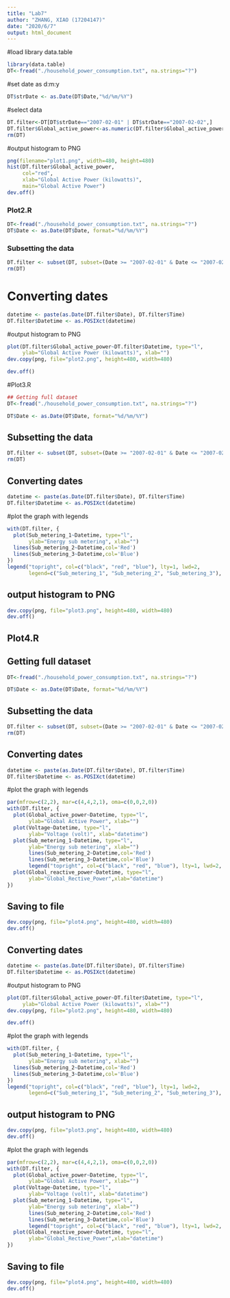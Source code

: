 ---
title: "Lab7"
author: "ZHANG, XIAO (17204147)"
date: "2020/6/7"
output: html_document
---
#load library data.table
```{r}
library(data.table)
DT<-fread("./household_power_consumption.txt", na.strings="?")
```
#set date as d:m:y
```{r}
DT$strDate <- as.Date(DT$Date,"%d/%m/%Y")
```

#select data 
```{r}
DT.filter<-DT[DT$strDate=="2007-02-01" | DT$strDate=="2007-02-02",]
DT.filter$Global_active_power<-as.numeric(DT.filter$Global_active_power)
rm(DT)

```
#output histogram to PNG

```{r}
png(filename="plot1.png", width=480, height=480)
hist(DT.filter$Global_active_power, 
     col="red", 
     xlab="Global Active Power (kilowatts)", 
     main="Global Active Power")
dev.off()
```
### Plot2.R
```{r}
DT<-fread("./household_power_consumption.txt", na.strings="?")
DT$Date <- as.Date(DT$Date, format="%d/%m/%Y")
```
### Subsetting the data
```{r}
DT.filter <- subset(DT, subset=(Date >= "2007-02-01" & Date <= "2007-02-02"))
rm(DT)
```
# Converting dates
```{r}
datetime <- paste(as.Date(DT.filter$Date), DT.filter$Time)
DT.filter$Datetime <- as.POSIXct(datetime)
```
#output histogram to PNG
```{r}
plot(DT.filter$Global_active_power~DT.filter$Datetime, type="l",
     ylab="Global Active Power (kilowatts)", xlab="")
dev.copy(png, file="plot2.png", height=480, width=480)

dev.off()
```
#Plot3.R
```{r}
## Getting full dataset
DT<-fread("./household_power_consumption.txt", na.strings="?")
```

```{r}
DT$Date <- as.Date(DT$Date, format="%d/%m/%Y")
```

## Subsetting the data
```{r}
DT.filter <- subset(DT, subset=(Date >= "2007-02-01" & Date <= "2007-02-02"))
rm(DT)
```

## Converting dates
```{r}
datetime <- paste(as.Date(DT.filter$Date), DT.filter$Time)
DT.filter$Datetime <- as.POSIXct(datetime)
```

#plot the graph with legends
```{r}
with(DT.filter, {
  plot(Sub_metering_1~Datetime, type="l",
       ylab="Energy sub metering", xlab="")
  lines(Sub_metering_2~Datetime,col='Red')
  lines(Sub_metering_3~Datetime,col='Blue')
})
legend("topright", col=c("black", "red", "blue"), lty=1, lwd=2,
       legend=c("Sub_metering_1", "Sub_metering_2", "Sub_metering_3"), cex = 0.75)
```
## output histogram to PNG
```{r}
dev.copy(png, file="plot3.png", height=480, width=480)
dev.off()
```
## Plot4.R
## Getting full dataset
```{r}
DT<-fread("./household_power_consumption.txt", na.strings="?")
```

```{r}
DT$Date <- as.Date(DT$Date, format="%d/%m/%Y")
```
## Subsetting the data
```{r}
DT.filter <- subset(DT, subset=(Date >= "2007-02-01" & Date <= "2007-02-02"))
rm(DT)
```
## Converting dates
```{r}
datetime <- paste(as.Date(DT.filter$Date), DT.filter$Time)
DT.filter$Datetime <- as.POSIXct(datetime)
```
#plot the graph with legends
```{r}
par(mfrow=c(2,2), mar=c(4,4,2,1), oma=c(0,0,2,0))
with(DT.filter, {
  plot(Global_active_power~Datetime, type="l",
       ylab="Global Active Power", xlab="")
  plot(Voltage~Datetime, type="l",
       ylab="Voltage (volt)", xlab="datetime")
  plot(Sub_metering_1~Datetime, type="l",
       ylab="Energy sub metering", xlab="")
       lines(Sub_metering_2~Datetime,col='Red')
       lines(Sub_metering_3~Datetime,col='Blue')
       legend("topright", col=c("black", "red", "blue"), lty=1, lwd=2, bty="n", legend=c("Sub_metering_1", "Sub_metering_2", "Sub_metering_3"), cex = 0.75)
  plot(Global_reactive_power~Datetime, type="l",
       ylab="Global_Rective_Power",xlab="datetime")
})
```
## Saving to file
```{r}
dev.copy(png, file="plot4.png", height=480, width=480)
dev.off()
```
## Converting dates

```{r}
datetime <- paste(as.Date(DT.filter$Date), DT.filter$Time)
DT.filter$Datetime <- as.POSIXct(datetime)
```
#output histogram to PNG
```{r}
plot(DT.filter$Global_active_power~DT.filter$Datetime, type="l",
     ylab="Global Active Power (kilowatts)", xlab="")
dev.copy(png, file="plot2.png", height=480, width=480)

dev.off()
```
#plot the graph with legends
```{r}
with(DT.filter, {
  plot(Sub_metering_1~Datetime, type="l",
       ylab="Energy sub metering", xlab="")
  lines(Sub_metering_2~Datetime,col='Red')
  lines(Sub_metering_3~Datetime,col='Blue')
})
legend("topright", col=c("black", "red", "blue"), lty=1, lwd=2,
       legend=c("Sub_metering_1", "Sub_metering_2", "Sub_metering_3"), cex = 0.75)
```
## output histogram to PNG
```{r}
dev.copy(png, file="plot3.png", height=480, width=480)
dev.off()
```
#plot the graph with legends
```{r}
par(mfrow=c(2,2), mar=c(4,4,2,1), oma=c(0,0,2,0))
with(DT.filter, {
  plot(Global_active_power~Datetime, type="l",
       ylab="Global Active Power", xlab="")
  plot(Voltage~Datetime, type="l",
       ylab="Voltage (volt)", xlab="datetime")
  plot(Sub_metering_1~Datetime, type="l",
       ylab="Energy sub metering", xlab="")
       lines(Sub_metering_2~Datetime,col='Red')
       lines(Sub_metering_3~Datetime,col='Blue')
       legend("topright", col=c("black", "red", "blue"), lty=1, lwd=2, bty="n", legend=c("Sub_metering_1", "Sub_metering_2", "Sub_metering_3"), cex = 0.75)
  plot(Global_reactive_power~Datetime, type="l",
       ylab="Global_Rective_Power",xlab="datetime")
})
```
## Saving to file
```{r}
dev.copy(png, file="plot4.png", height=480, width=480)
dev.off()
```











